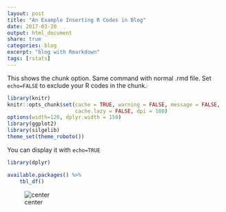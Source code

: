 ```yaml
---
layout: post
title: "An Example Inserting R Codes in Blog"
date: 2017-03-20
output: html_document
share: true
categories: blog
excerpt: "blog with Rmarkdown"
tags: [rstats]
---
```


This shows the chunk option. Same command with normal .rmd file. Set `echo=FALSE` to exclude your R codes in the chunk.

```r
library(knitr)
knitr::opts_chunk$set(cache = TRUE, warning = FALSE, message = FALSE, 
                      cache.lazy = FALSE, dpi = 180)
options(width=120, dplyr.width = 150)
library(ggplot2)
library(silgelib)
theme_set(theme_roboto())
```


You can display it with `echo=TRUE`
```r
library(dplyr)

available.packages() %>% 
    tbl_df()
```

![center](/figs/2017-03-20-Package-Search/cran_doge.jpeg)

